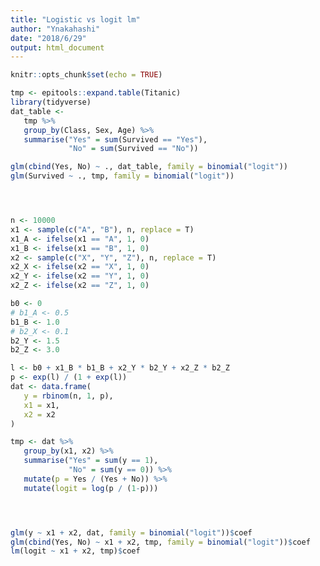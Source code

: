 ```yaml
---
title: "Logistic vs logit lm"
author: "Ynakahashi"
date: "2018/6/29"
output: html_document
---
```


```r
knitr::opts_chunk$set(echo = TRUE)
```



```r
tmp <- epitools::expand.table(Titanic)
library(tidyverse)
dat_table <- 
   tmp %>% 
   group_by(Class, Sex, Age) %>% 
   summarise("Yes" = sum(Survived == "Yes"),
             "No" = sum(Survived == "No"))

glm(cbind(Yes, No) ~ ., dat_table, family = binomial("logit"))
glm(Survived ~ ., tmp, family = binomial("logit"))




n <- 10000
x1 <- sample(c("A", "B"), n, replace = T)
x1_A <- ifelse(x1 == "A", 1, 0)
x1_B <- ifelse(x1 == "B", 1, 0)
x2 <- sample(c("X", "Y", "Z"), n, replace = T)
x2_X <- ifelse(x2 == "X", 1, 0)
x2_Y <- ifelse(x2 == "Y", 1, 0)
x2_Z <- ifelse(x2 == "Z", 1, 0)

b0 <- 0
# b1_A <- 0.5
b1_B <- 1.0
# b2_X <- 0.1
b2_Y <- 1.5
b2_Z <- 3.0

l <- b0 + x1_B * b1_B + x2_Y * b2_Y + x2_Z * b2_Z
p <- exp(l) / (1 + exp(l))
dat <- data.frame(
   y = rbinom(n, 1, p),
   x1 = x1,
   x2 = x2
)

tmp <- dat %>% 
   group_by(x1, x2) %>% 
   summarise("Yes" = sum(y == 1),
             "No" = sum(y == 0)) %>% 
   mutate(p = Yes / (Yes + No)) %>% 
   mutate(logit = log(p / (1-p)))




glm(y ~ x1 + x2, dat, family = binomial("logit"))$coef
glm(cbind(Yes, No) ~ x1 + x2, tmp, family = binomial("logit"))$coef
lm(logit ~ x1 + x2, tmp)$coef

```

